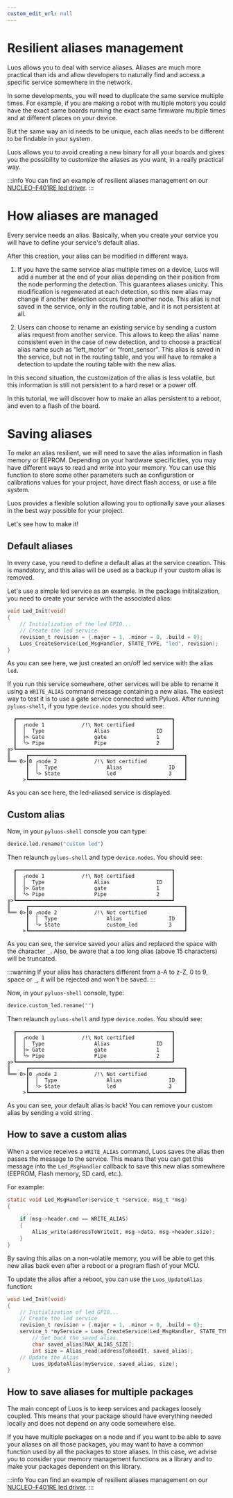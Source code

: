 ```yaml
---
custom_edit_url: null
---
```




# Resilient aliases management

Luos allows you to deal with service aliases. Aliases are much more practical than ids and allow developers to naturally find and access a specific service somewhere in the network.

In some developments, you will need to duplicate the same service multiple times. For example, if you are making a robot with multiple motors you could have the exact same boards running the exact same firmware multiple times and at different places on your device.

But the same way an id needs to be unique, each alias needs to be different to be findable in your system.

Luos allows you to avoid creating a new binary for all your boards and gives you the possibility to customize the aliases as you want, in a really practical way.

:::info
You can find an example of resilient aliases management on our [NUCLEO-F401RE led driver](https://github.com/Luos-io/luos_engine/tree/main/examples/projects/NUCLEO-F401RE/led/lib).
:::

# How aliases are managed

Every service needs an alias. Basically, when you create your service you will have to define your service's default alias.

After this creation, your alias can be modified in different ways.

1. If you have the same service alias multiple times on a device, Luos will add a number at the end of your alias depending on their position from the node performing the detection. This guarantees aliases unicity. This modification is regenerated at each detection, so this new alias may change if another detection occurs from another node. This alias is not saved in the service, only in the routing table, and it is not persistent at all.

2. Users can choose to rename an existing service by sending a custom alias request from another service. This allows to keep the alias' name consistent even in the case of new detection, and to choose a practical alias name such as “left_motor” or “front_sensor”. This alias is saved in the service, but not in the routing table, and you will have to remake a detection to update the routing table with the new alias.

In this second situation, the customization of the alias is less volatile, but this information is still not persistent to a hard reset or a power off.

In this tutorial, we will discover how to make an alias persistent to a reboot, and even to a flash of the board.

# Saving aliases

To make an alias resilient, we will need to save the alias information in flash memory or EEPROM. Depending on your hardware specificities, you may have different ways to read and write into your memory. You can use this function to store some other parameters such as configuration or calibrations values for your project, have direct flash access, or use a file system.

Luos provides a flexible solution allowing you to optionally save your aliases in the best way possible for your project.

Let's see how to make it!

## Default aliases

In every case, you need to define a default alias at the service creation. This is mandatory, and this alias will be used as a backup if your custom alias is removed.

Let's use a simple led service as an example. In the package inititalization, you need to create your service with the associated alias:

```c
void Led_Init(void)
{
    // Initialization of the led GPIO...
    // Create the led service
    revision_t revision = {.major = 1, .minor = 0, .build = 0};
    Luos_CreateService(Led_MsgHandler, STATE_TYPE, "led", revision);
}
```

As you can see here, we just created an on/off led service with the alias `led`.

If you run this service somewhere, other services will be able to rename it using a `WRITE_ALIAS` command message containing a new alias. The easiest way to test it is to use a gate service connected with Pyluos. After running `pyluos-shell`, if you type `device.nodes` you should see:

```
  ┏━━━━━━━━━━━━━━━━━━━━━━━━━━━━━━━━━━━━━━━━━━━━━━━━━━┓
  ┃  ╭node 1            /!\ Not certified            ┃
  ┃  │  Type                Alias               ID   ┃
  ┃  ├> Gate                gate                1    ┃
  ┃  ╰> Pipe                Pipe                2    ┃
╔>┗━━━━━━━━━━━━━━━━━━━━━━━━━━━━━━━━━━━━━━━━━━━━━━━━━━┛
║     ┏━━━━━━━━━━━━━━━━━━━━━━━━━━━━━━━━━━━━━━━━━━━━━━━━━━┓
╚══ 0>┃0 ╭node 2            /!\ Not certified            ┃
      ┃  │  Type                Alias               ID   ┃
      ┃  ╰> State               led                 3    ┃
     >┗━━━━━━━━━━━━━━━━━━━━━━━━━━━━━━━━━━━━━━━━━━━━━━━━━━┛
```

As you can see here, the led-aliased service is displayed.

## Custom alias

Now, in your `pyluos-shell` console you can type:

```python
device.led.rename("custom led")
```

Then relaunch `pyluos-shell` and type `device.nodes`. You should see:

```
  ┏━━━━━━━━━━━━━━━━━━━━━━━━━━━━━━━━━━━━━━━━━━━━━━━━━━┓
  ┃  ╭node 1            /!\ Not certified            ┃
  ┃  │  Type                Alias               ID   ┃
  ┃  ├> Gate                gate                1    ┃
  ┃  ╰> Pipe                Pipe                2    ┃
╔>┗━━━━━━━━━━━━━━━━━━━━━━━━━━━━━━━━━━━━━━━━━━━━━━━━━━┛
║     ┏━━━━━━━━━━━━━━━━━━━━━━━━━━━━━━━━━━━━━━━━━━━━━━━━━━┓
╚══ 0>┃0 ╭node 2            /!\ Not certified            ┃
      ┃  │  Type                Alias               ID   ┃
      ┃  ╰> State               custom_led          3    ┃
     >┗━━━━━━━━━━━━━━━━━━━━━━━━━━━━━━━━━━━━━━━━━━━━━━━━━━┛
```

As you can see, the service saved your alias and replaced the space with the character `_`. Also, be aware that a too long alias (above 15 characters) will be truncated.

:::warning
If your alias has characters different from a-A to z-Z, 0 to 9, space or `_`, it will be rejected and won't be saved.
:::

Now, in your `pyluos-shell` console, type:

```python
device.custom_led.rename("")
```

Then relaunch `pyluos-shell` and type `device.nodes`. You should see: 

```
  ┏━━━━━━━━━━━━━━━━━━━━━━━━━━━━━━━━━━━━━━━━━━━━━━━━━━┓
  ┃  ╭node 1            /!\ Not certified            ┃
  ┃  │  Type                Alias               ID   ┃
  ┃  ├> Gate                gate                1    ┃
  ┃  ╰> Pipe                Pipe                2    ┃
╔>┗━━━━━━━━━━━━━━━━━━━━━━━━━━━━━━━━━━━━━━━━━━━━━━━━━━┛
║     ┏━━━━━━━━━━━━━━━━━━━━━━━━━━━━━━━━━━━━━━━━━━━━━━━━━━┓
╚══ 0>┃0 ╭node 2            /!\ Not certified            ┃
      ┃  │  Type                Alias               ID   ┃
      ┃  ╰> State               led                 3    ┃
     >┗━━━━━━━━━━━━━━━━━━━━━━━━━━━━━━━━━━━━━━━━━━━━━━━━━━┛
```

As you can see, your default alias is back! You can remove your custom alias by sending a void string.

## How to save a custom alias

When a service receives a `WRITE_ALIAS` command, Luos saves the alias then passes the message to the service. This means that you can get this message into the `Led_MsgHandler` callback to save this new alias somewhere (EEPROM, Flash memory, SD card, etc.).

For example:

```c
static void Led_MsgHandler(service_t *service, msg_t *msg)
{
     ...
    if (msg->header.cmd == WRITE_ALIAS)
    {
        Alias_write(addressToWriteIt, msg->data, msg->header.size);
    }
}
```

By saving this alias on a non-volatile memory, you will be able to get this new alias back even after a reboot or a program flash of your MCU.

To update the alias after a reboot, you can use the `Luos_UpdateAlias` function:

```c
void Led_Init(void)
{
    // Initialization of led GPIO...
    // Create the led service
    revision_t revision = {.major = 1, .minor = 0, .build = 0};
    service_t *myService = Luos_CreateService(Led_MsgHandler, STATE_TYPE, "led", revision);
        // Get back the saved alias.
        char saved_alias[MAX_ALIAS_SIZE];
        int size = Alias_read(addressToReadIt, saved_alias);
    // Update the Alias
        Luos_UpdateAlias(myService, saved_alias, size);
}
```

## How to save aliases for multiple packages

The main concept of Luos is to keep services and packages loosely coupled. This means that your package should have everything needed locally and does not depend on any code somewhere else.

If you have multiple packages on a node and if you want to be able to save your aliases on all those packages, you may want to have a common function used by all the packages to store aliases. In this case, we advise you to consider your memory management functions as a library and to make your packages dependent on this library.

:::info
You can find an example of resilient aliases management on our [NUCLEO-F401RE led driver](https://github.com/Luos-io/luos_engine/tree/main/examples/projects/NUCLEO-F401RE/led/lib).
:::
